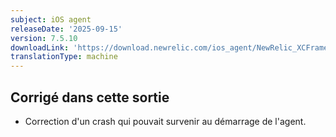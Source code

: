 ```yaml
---
subject: iOS agent
releaseDate: '2025-09-15'
version: 7.5.10
downloadLink: 'https://download.newrelic.com/ios_agent/NewRelic_XCFramework_Agent_7.5.10.zip'
translationType: machine
---
```


## Corrigé dans cette sortie

* Correction d&apos;un crash qui pouvait survenir au démarrage de l&apos;agent.